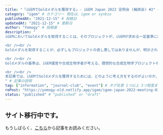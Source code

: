 ```yaml
---
title: "「iGEMでGoldメダルを獲得する」- iGEM Japan 2022 定例会 (輪読会) #2" # タイトル
category: "igem" # カテゴリー 現在は、igem or synbio
publishedAt: "2021-12-15" # 投稿日
updatedAt: "2021-12-15" # 更新日
author: "Yomogy" # 投稿者
description: "
iGEMにおいてGoldメダルを取得することは、そのプロジェクトが、iGEMが求める一定基準に達していることを証明します。

<br /><br />
Goldメダルを取得することが、必ずしもプロジェクトの良し悪しではありませんが、明示されたルールが定められているコンペティションである以上、一定のクオリティ以上であることの証明は、一つの到達点になります。

<br /><br />
Goldメダルの基準は、iGEM運営や合成生物学者が考える、理想的な合成生物学プロジェクトの方向性と一致します。そのため、優れた生物学者になるための、有益なトレーニングになります。

<br /><br />
本記事では、iGEMでGoldメダルを獲得するためには、どのように考え方をするのがよいのか、例を挙げながら、紹介していきます。
" # 記事の説明
tag: ["information", "journal-club", "event"] # タグ任意 1つ以上 3つ程度まで
rePost: "https://yomogy-old.netlify.app/igem/igem-japan-2022-meeting-03" # 記事の転載の場合は"url"を記入。例 : "https//yomogy"
status: "published" # "published" or "draft"
---
```


## サイト移行中です。

もうしばらく、[こちら](https://yomogy-old.netlify.app/igem/igem-japan-2022-meeting-03)から記事をお読みください。
